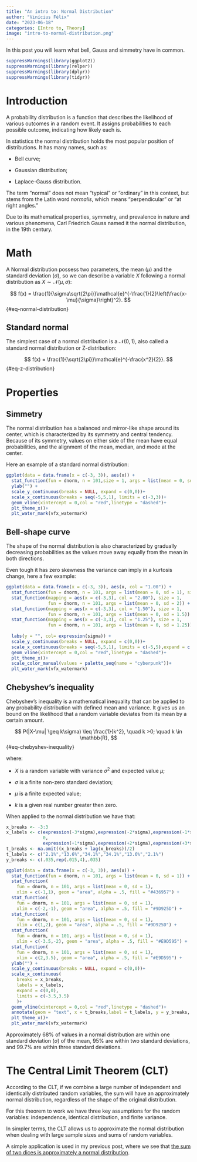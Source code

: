 ```yaml
---
title: "An intro to: Normal Distribution"
author: "Vinícius Félix"
date: "2023-06-18"
categories: [Intro to, Theory]
image: "intro-to-normal-distribution.png"
---
```


In this post you will learn what bell, Gauss and simmetry have in common.

```r
suppressWarnings(library(ggplot2))
suppressWarnings(library(relper))
suppressWarnings(library(dplyr))
suppressWarnings(library(tidyr))
```

# Introduction

A probability distribution is a function that describes the likelihood of various outcomes in a random event. It assigns probabilities to each possible outcome, indicating how likely each is.

In statistics the normal distribution holds the most popular position of distributions. It has many names, such as:

-   Bell curve;

-   Gaussian distribution;

-   Laplace-Gauss distribution.

The term "normal" does not mean "typical" or "ordinary" in this context, but stems from the Latin word *normalis*, which means "perpendicular" or "at right angles."

Due to its mathematical properties, symmetry, and prevalence in nature and various phenomena, Carl Friedrich Gauss named it the normal distribution, in the 19th century.

# Math

A Normal distribution possess two parameters, the mean ($\mu$) and the standard deviation ($\sigma$), so we can describe a variable $X$ following a normal distribution as $X \sim \mathcal{N}(\mu,\sigma)$:

$$
f(x) = \frac{1}{\sigma\sqrt{2\pi}}\mathcal{e}^{-\frac{1}{2}\left(\frac{x-\mu}{\sigma}\right)^2}.
$$ {#eq-normal-distribution}

## Standard normal

The simplest case of a normal distribution is a $\mathcal{N}(0,1)$, also called a standard normal distribution or Z-distribution:

$$
f(x) = \frac{1}{\sqrt{2\pi}}\mathcal{e}^{-\frac{x^2}{2}}.
$$ {#eq-z-distribution}

# Properties

## Simmetry

The normal distribution has a balanced and mirror-like shape around its center, which is characterized by its symmetry and central tendency. Because of its symmetry, values on either side of the mean have equal probabilities, and the alignment of the mean, median, and mode at the center.

Here an example of a standard normal distribution:

```r

ggplot(data = data.frame(x = c(-3, 3)), aes(x)) +
  stat_function(fun = dnorm, n = 101,size = 1, args = list(mean = 0, sd = 1)) +
  ylab("") +
  scale_y_continuous(breaks = NULL, expand = c(0,0))+
  scale_x_continuous(breaks = seq(-5,5,1), limits = c(-3,3))+
  geom_vline(xintercept = 0,col = "red",linetype = "dashed")+
  plt_theme_x()+
  plt_water_mark(vfx_watermark)
```

## Bell-shape curve

The shape of the normal distribution is also characterized by gradually decreasing probabilities as the values move away equally from the mean in both directions.

Even tough it has zero skewness the variance can imply in a kurtosis change, here a few example:

```r
ggplot(data = data.frame(x = c(-3, 3)), aes(x, col = "1.00")) +
  stat_function(fun = dnorm, n = 101, args = list(mean = 0, sd = 1), size = 1) +
  stat_function(mapping = aes(x = c(-3,3), col = "2.00"), size = 1,
                fun = dnorm, n = 101, args = list(mean = 0, sd = 2)) +
  stat_function(mapping = aes(x = c(-3,3), col = "1.50"), size = 1,
                fun = dnorm, n = 101, args = list(mean = 0, sd = 1.5)) +
  stat_function(mapping = aes(x = c(-3,3), col = "1.25"), size = 1,
                fun = dnorm, n = 101, args = list(mean = 0, sd = 1.25)) +
  
  labs(y = "", col= expression(sigma)) +
  scale_y_continuous(breaks = NULL, expand = c(0,0))+
  scale_x_continuous(breaks = seq(-5,5,1), limits = c(-5,5),expand = c(0,0))+
  geom_vline(xintercept = 0,col = "red",linetype = "dashed")+
  plt_theme_x()+
  scale_color_manual(values = palette_seq(name = "cyberpunk"))+
  plt_water_mark(vfx_watermark)
```

## Chebyshev's inequality

Chebyshev's inequality is a mathematical inequality that can be applied to any probability distribution with defined mean and variance. It gives us an bound on the likelihood that a random variable deviates from its mean by a certain amount.

$$
P(|X-\mu| \geq k\sigma) \leq \frac{1}{k^2}, \quad k >0; \quad k \in \mathbb{R},
$$ {#eq-chebyshev-inequality}

where:

-   $X$ is a random variable with variance $\sigma^2$ and expected value $\mu$;

-   $\sigma$ is a finite non-zero standard deviation;

-   $\mu$ is a finite expected value;

-   $k$ is a given real number greater then zero.

When applied to the normal distribution we have that:

```r

x_breaks <- -3:3
x_labels <- c(expression(-3*sigma),expression(-2*sigma),expression(-1*sigma),
              0,
              expression(+1*sigma),expression(+2*sigma),expression(+3*sigma))
t_breaks <- na.omit((x_breaks + lag(x_breaks))/2)
t_labels <- c("2.1%","13.6%","34.1%","34.1%","13.6%","2.1%")
y_breaks <- c(.035,rep(.015,4),.035)

ggplot(data = data.frame(x = c(-3, 3)), aes(x)) +
  stat_function(fun = dnorm, n = 101, args = list(mean = 0, sd = 1)) +
  stat_function(
    fun = dnorm, n = 101, args = list(mean = 0, sd = 1),
    xlim = c(-1,1), geom = "area", alpha = .5, fill = "#436957") +
  stat_function(
    fun = dnorm, n = 101, args = list(mean = 0, sd = 1),
    xlim = c(-2,-1), geom = "area", alpha = .5, fill = "#9D925D") +
  stat_function(
    fun = dnorm, n = 101, args = list(mean = 0, sd = 1),
    xlim = c(1,2), geom = "area", alpha = .5, fill = "#9D925D") +
  stat_function(
    fun = dnorm, n = 101, args = list(mean = 0, sd = 1),
    xlim = c(-3.5,-2), geom = "area", alpha = .5, fill = "#E9D595") +
  stat_function(
    fun = dnorm, n = 101, args = list(mean = 0, sd = 1),
    xlim = c(2,3.5), geom = "area", alpha = .5, fill = "#E9D595") +
  ylab("") +
  scale_y_continuous(breaks = NULL, expand = c(0,0))+
  scale_x_continuous(
    breaks = x_breaks,
    labels = x_labels,
    expand = c(0,0),
    limits = c(-3.5,3.5)
    )+
  geom_vline(xintercept = 0,col = "red",linetype = "dashed")+
  annotate(geom = "text", x = t_breaks,label = t_labels, y = y_breaks, fontface = "bold")+
  plt_theme_x()+
  plt_water_mark(vfx_watermark)
```

Approximately 68% of values in a normal distribution are within one standard deviation ($\sigma$) of the mean, 95% are within two standard deviations, and 99.7% are within three standard deviations.

# The Central Limit Theorem (CLT)

According to the CLT, if we combine a large number of independent and identically distributed random variables, the sum will have an approximately normal distribution, regardless of the shape of the original distribution.

For this theorem to work we have three key assumptions for the random variables: independence, identical distribution, and finite variance.

In simpler terms, the CLT allows us to approximate the normal distribution when dealing with large sample sizes and sums of random variables.

A simple application is used in my previous post, where we see that [the sum of two dices is approximately a normal distribution](https://vbfelix.github.io/posts/0005-settlers-of-catan/#is-the-dice-fair).

## 
